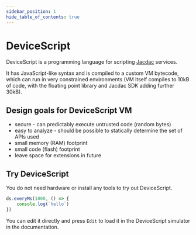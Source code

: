 ```yaml
---
sidebar_position: 1
hide_table_of_contents: true
---
```


# DeviceScript

DeviceScript is a programming language for scripting [Jacdac](https://aka.ms/jacdac) services.

It has JavaScript-like syntax and is compiled to a custom VM bytecode, which can run in very constrained
environments (VM itself compiles to 10kB of code, with the floating point library and Jacdac SDK adding further 30kB).

## Design goals for DeviceScript VM

* secure - can predictably execute untrusted code (random bytes)
* easy to analyze - should be possible to statically determine the set of APIs used
* small memory (RAM) footprint
* small code (flash) footprint
* leave space for extensions in future

## Try DeviceScript

You do not need hardware or install any tools to try out DeviceScript.

```ts edit codesandbox
ds.everyMs(1000, () => {
    console.log(`hello`)
})
```

You can edit it directly and press `Edit` to load it in the DeviceScript simulator in the documentation.
